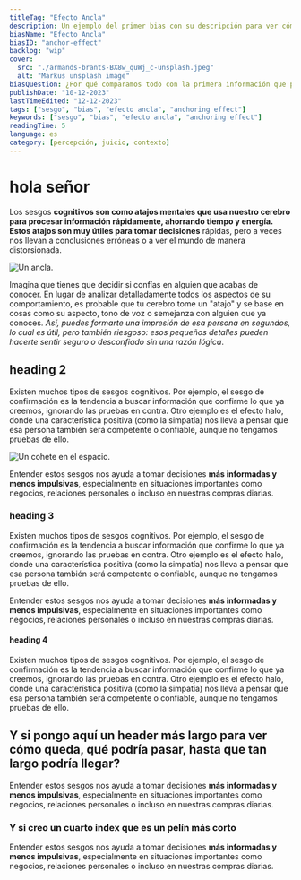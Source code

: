 ```yaml
---
titleTag: "Efecto Ancla"
description: Un ejemplo del primer bias con su descripción para ver cómo queda y un pooc mas por si acaso
biasName: "Efecto Ancla"
biasID: "anchor-effect"
backlog: "wip"
cover:
  src: "./armands-brants-BX8w_quWj_c-unsplash.jpeg"
  alt: "Markus unsplash image"
biasQuestion: ¿Por qué comparamos todo con la primera información que percibimos?
publishDate: "10-12-2023"
lastTimeEdited: "12-12-2023"
tags: ["sesgo", "bias", "efecto ancla", "anchoring effect"]
keywords: ["sesgo", "bias", "efecto ancla", "anchoring effect"]
readingTime: 5
language: es
category: [percepción, juicio, contexto]
---
```



# hola señor

Los sesgos **cognitivos son como atajos mentales que usa nuestro cerebro para procesar información rápidamente, ahorrando tiempo y energía. Estos atajos son muy útiles para tomar decisiones** rápidas, pero a veces nos llevan a conclusiones erróneas o a ver el mundo de manera distorsionada.

<Image src={cover} alt="Un ancla." class="for-images-in-mdx" />

Imagina que tienes que decidir si confías en alguien que acabas de conocer. En lugar de analizar detalladamente todos los aspectos de su comportamiento, es probable que tu cerebro tome un "atajo" y se base en cosas como su aspecto, tono de voz o semejanza con alguien que ya conoces. _Así, puedes formarte una impresión de esa persona en segundos, lo cual es útil, pero también riesgoso: esos pequeños detalles pueden hacerte sentir seguro o desconfiado sin una razón lógica_.

## heading 2

Existen muchos tipos de sesgos cognitivos. Por ejemplo, el sesgo de confirmación es la tendencia a buscar información que confirme lo que ya creemos, ignorando las pruebas en contra. Otro ejemplo es el efecto halo, donde una característica positiva (como la simpatía) nos lleva a pensar que esa persona también será competente o confiable, aunque no tengamos pruebas de ello.

<Image
  src={screenShot}
  alt="Un cohete en el espacio."
  class="for-images-in-mdx"
/>

Entender estos sesgos nos ayuda a tomar decisiones **más informadas y menos impulsivas**, especialmente en situaciones importantes como negocios, relaciones personales o incluso en nuestras compras diarias.

### heading 3

Existen muchos tipos de sesgos cognitivos. Por ejemplo, el sesgo de confirmación es la tendencia a buscar información que confirme lo que ya creemos, ignorando las pruebas en contra. Otro ejemplo es el efecto halo, donde una característica positiva (como la simpatía) nos lleva a pensar que esa persona también será competente o confiable, aunque no tengamos pruebas de ello.

Entender estos sesgos nos ayuda a tomar decisiones **más informadas y menos impulsivas**, especialmente en situaciones importantes como negocios, relaciones personales o incluso en nuestras compras diarias.

#### heading 4

Existen muchos tipos de sesgos cognitivos. Por ejemplo, el sesgo de confirmación es la tendencia a buscar información que confirme lo que ya creemos, ignorando las pruebas en contra. Otro ejemplo es el efecto halo, donde una característica positiva (como la simpatía) nos lleva a pensar que esa persona también será competente o confiable, aunque no tengamos pruebas de ello.

<QuoteCard
  text="La simplicidad es la máxima sofisticación. No es una frase mia, es de Leonardo da Vinci, como el link que hay aquí abajo, pero era simplemente para probar cómo quedaba una descripción larga con algún link de por medio."
  author="Leonardo da Vinci"
  image="https://media.licdn.com/dms/image/v2/D4D03AQEg7CS600G3ZQ/profile-displayphoto-shrink_200_200/profile-displayphoto-shrink_200_200/0/1723186840605?e=1747267200&v=beta&t=bY75ETjQzQh6ww_1x5ild7dolrOMkh9S-L8eBzfzzu4"
  link="https://es.wikipedia.org/wiki/Leonardo_da_Vinci"
/>

## Y si pongo aquí un header más largo para ver cómo queda, qué podría pasar, hasta que tan largo podría llegar?

Entender estos sesgos nos ayuda a tomar decisiones **más informadas y menos impulsivas**, especialmente en situaciones importantes como negocios, relaciones personales o incluso en nuestras compras diarias.

### Y si creo un cuarto index que es un pelín más corto

Entender estos sesgos nos ayuda a tomar decisiones **más informadas y menos impulsivas**, especialmente en situaciones importantes como negocios, relaciones personales o incluso en nuestras compras diarias.
